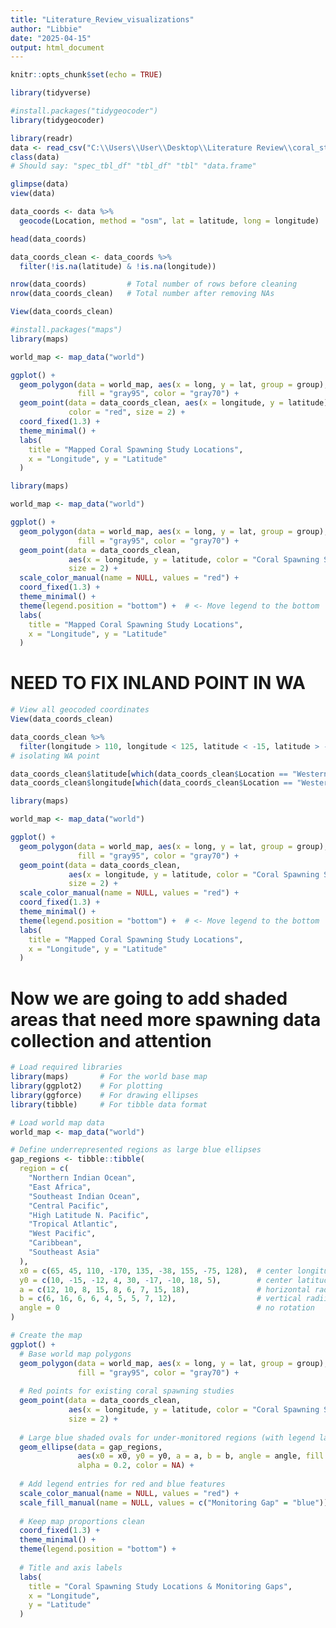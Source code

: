 ```yaml
---
title: "Literature_Review_visualizations"
author: "Libbie"
date: "2025-04-15"
output: html_document
---
```


```r
knitr::opts_chunk$set(echo = TRUE)
```


```r
library(tidyverse)
```

```r
#install.packages("tidygeocoder")
library(tidygeocoder)

```

```r
library(readr)
data <- read_csv("C:\\Users\\User\\Desktop\\Literature Review\\coral_study_locations_for_plotting.csv")
class(data)
# Should say: "spec_tbl_df" "tbl_df" "tbl" "data.frame"

```

```r
glimpse(data)
view(data)
```
```r
data_coords <- data %>%
  geocode(Location, method = "osm", lat = latitude, long = longitude)

```
```r
head(data_coords)

```

```r
data_coords_clean <- data_coords %>%
  filter(!is.na(latitude) & !is.na(longitude))

```

```r
nrow(data_coords)         # Total number of rows before cleaning
nrow(data_coords_clean)   # Total number after removing NAs

```
```r
View(data_coords_clean)

```


```r
#install.packages("maps")
library(maps)

world_map <- map_data("world")

ggplot() +
  geom_polygon(data = world_map, aes(x = long, y = lat, group = group),
               fill = "gray95", color = "gray70") +
  geom_point(data = data_coords_clean, aes(x = longitude, y = latitude),
             color = "red", size = 2) +
  coord_fixed(1.3) +
  theme_minimal() +
  labs(
    title = "Mapped Coral Spawning Study Locations",
    x = "Longitude", y = "Latitude"
  )

```

```r
library(maps)

world_map <- map_data("world")

ggplot() +
  geom_polygon(data = world_map, aes(x = long, y = lat, group = group),
               fill = "gray95", color = "gray70") +
  geom_point(data = data_coords_clean, 
             aes(x = longitude, y = latitude, color = "Coral Spawning Studies from Current Databases"), 
             size = 2) +
  scale_color_manual(name = NULL, values = "red") +
  coord_fixed(1.3) +
  theme_minimal() +
  theme(legend.position = "bottom") +  # <- Move legend to the bottom
  labs(
    title = "Mapped Coral Spawning Study Locations",
    x = "Longitude", y = "Latitude"
  )

```

# NEED TO FIX INLAND POINT IN WA

```r
# View all geocoded coordinates
View(data_coords_clean)

```

```r
data_coords_clean %>%
  filter(longitude > 110, longitude < 125, latitude < -15, latitude > -35)
# isolating WA point
```

```r
data_coords_clean$latitude[which(data_coords_clean$Location == "Western Australia")] <- -22.0
data_coords_clean$longitude[which(data_coords_clean$Location == "Western Australia")] <- 113.9

```

```r
library(maps)

world_map <- map_data("world")

ggplot() +
  geom_polygon(data = world_map, aes(x = long, y = lat, group = group),
               fill = "gray95", color = "gray70") +
  geom_point(data = data_coords_clean, 
             aes(x = longitude, y = latitude, color = "Coral Spawning Studies from Current Databases"), 
             size = 2) +
  scale_color_manual(name = NULL, values = "red") +
  coord_fixed(1.3) +
  theme_minimal() +
  theme(legend.position = "bottom") +  # <- Move legend to the bottom
  labs(
    title = "Mapped Coral Spawning Study Locations",
    x = "Longitude", y = "Latitude"
  )
```
# Now we are going to add shaded areas that need more spawning data collection and attention 


```r
# Load required libraries
library(maps)       # For the world base map
library(ggplot2)    # For plotting
library(ggforce)    # For drawing ellipses
library(tibble)     # For tibble data format

# Load world map data
world_map <- map_data("world")

# Define underrepresented regions as large blue ellipses
gap_regions <- tibble::tibble(
  region = c(
    "Northern Indian Ocean", 
    "East Africa", 
    "Southeast Indian Ocean",
    "Central Pacific", 
    "High Latitude N. Pacific", 
    "Tropical Atlantic",
    "West Pacific", 
    "Caribbean", 
    "Southeast Asia"
  ),
  x0 = c(65, 45, 110, -170, 135, -38, 155, -75, 128),  # center longitudes
  y0 = c(10, -15, -12, 4, 30, -17, -10, 18, 5),        # center latitudes
  a = c(12, 10, 8, 15, 8, 6, 7, 15, 18),               # horizontal radii (width)
  b = c(6, 16, 6, 6, 4, 5, 5, 7, 12),                  # vertical radii (height)
  angle = 0                                            # no rotation
)

# Create the map
ggplot() +
  # Base world map polygons
  geom_polygon(data = world_map, aes(x = long, y = lat, group = group),
               fill = "gray95", color = "gray70") +
  
  # Red points for existing coral spawning studies
  geom_point(data = data_coords_clean, 
             aes(x = longitude, y = latitude, color = "Coral Spawning Studies from Current Databases"),
             size = 2) +
  
  # Large blue shaded ovals for under-monitored regions (with legend label)
  geom_ellipse(data = gap_regions,
               aes(x0 = x0, y0 = y0, a = a, b = b, angle = angle, fill = "Monitoring Gap"),
               alpha = 0.2, color = NA) +
  
  # Add legend entries for red and blue features
  scale_color_manual(name = NULL, values = "red") +
  scale_fill_manual(name = NULL, values = c("Monitoring Gap" = "blue")) +
  
  # Keep map proportions clean
  coord_fixed(1.3) +
  theme_minimal() +
  theme(legend.position = "bottom") +
  
  # Title and axis labels
  labs(
    title = "Coral Spawning Study Locations & Monitoring Gaps",
    x = "Longitude",
    y = "Latitude"
  )


```








